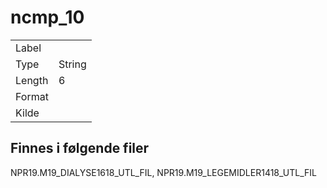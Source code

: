 
# ncmp_10

| | |
|----|----|
| Label    |  |
| Type     | String |
| Length   | 6    |
| Format   |  |
| Kilde    |   |

## Finnes i følgende filer

NPR19.M19_DIALYSE1618_UTL_FIL, NPR19.M19_LEGEMIDLER1418_UTL_FIL

